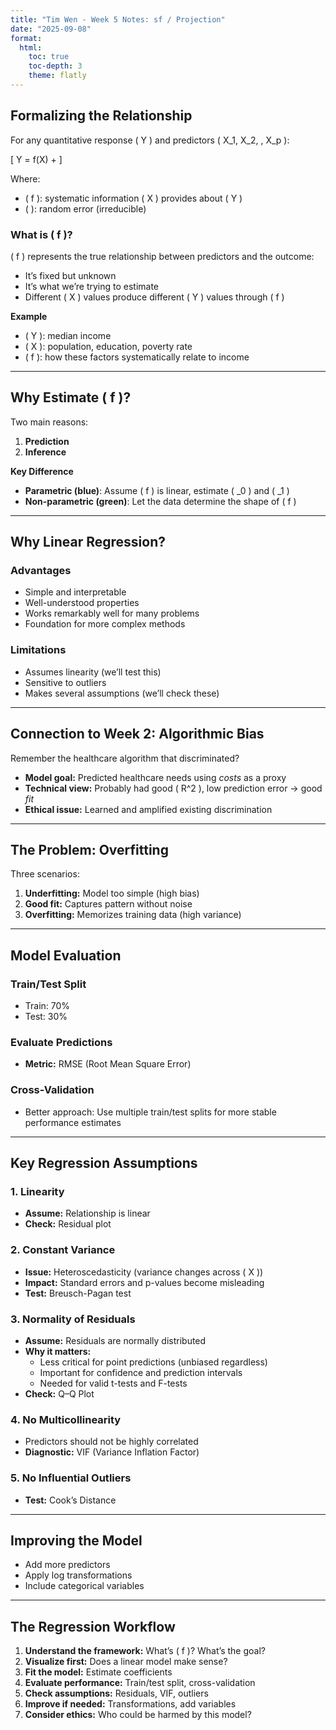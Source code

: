 ```yaml
---
title: "Tim Wen - Week 5 Notes: sf / Projection"
date: "2025-09-08"
format:
  html:
    toc: true
    toc-depth: 3
    theme: flatly
---
```


## Formalizing the Relationship

For any quantitative response \( Y \) and predictors \( X_1, X_2, \dots, X_p \):

\[
Y = f(X) + \varepsilon
\]

Where:

- \( f \): systematic information \( X \) provides about \( Y \)  
- \( \varepsilon \): random error (irreducible)

### What is \( f \)?

\( f \) represents the true relationship between predictors and the outcome:

- It’s fixed but unknown  
- It’s what we’re trying to estimate  
- Different \( X \) values produce different \( Y \) values through \( f \)

**Example**

- \( Y \): median income  
- \( X \): population, education, poverty rate  
- \( f \): how these factors systematically relate to income  

---

## Why Estimate \( f \)?

Two main reasons:

1. **Prediction**  
2. **Inference**

**Key Difference**

- **Parametric (blue)**: Assume \( f \) is linear, estimate \( \beta_0 \) and \( \beta_1 \)  
- **Non-parametric (green)**: Let the data determine the shape of \( f \)

---

## Why Linear Regression?

### Advantages
- Simple and interpretable  
- Well-understood properties  
- Works remarkably well for many problems  
- Foundation for more complex methods  

### Limitations
- Assumes linearity (we’ll test this)  
- Sensitive to outliers  
- Makes several assumptions (we’ll check these)  

---

## Connection to Week 2: Algorithmic Bias

Remember the healthcare algorithm that discriminated?

- **Model goal:** Predicted healthcare needs using *costs* as a proxy  
- **Technical view:** Probably had good \( R^2 \), low prediction error → good *fit*  
- **Ethical issue:** Learned and amplified existing discrimination  

---

## The Problem: Overfitting

Three scenarios:

1. **Underfitting:** Model too simple (high bias)  
2. **Good fit:** Captures pattern without noise  
3. **Overfitting:** Memorizes training data (high variance)

---

## Model Evaluation

### Train/Test Split
- Train: 70%  
- Test: 30%

### Evaluate Predictions
- **Metric:** RMSE (Root Mean Square Error)

### Cross-Validation
- Better approach: Use multiple train/test splits for more stable performance estimates

---

## Key Regression Assumptions

### 1. Linearity
- **Assume:** Relationship is linear  
- **Check:** Residual plot

### 2. Constant Variance
- **Issue:** Heteroscedasticity (variance changes across \( X \))  
- **Impact:** Standard errors and p-values become misleading  
- **Test:** Breusch-Pagan test  

### 3. Normality of Residuals
- **Assume:** Residuals are normally distributed  
- **Why it matters:**  
  - Less critical for point predictions (unbiased regardless)  
  - Important for confidence and prediction intervals  
  - Needed for valid t-tests and F-tests  
- **Check:** Q–Q Plot  

### 4. No Multicollinearity
- Predictors should not be highly correlated  
- **Diagnostic:** VIF (Variance Inflation Factor)

### 5. No Influential Outliers
- **Test:** Cook’s Distance  

---

## Improving the Model

- Add more predictors  
- Apply log transformations  
- Include categorical variables  

---

## The Regression Workflow

1. **Understand the framework:** What’s \( f \)? What’s the goal?  
2. **Visualize first:** Does a linear model make sense?  
3. **Fit the model:** Estimate coefficients  
4. **Evaluate performance:** Train/test split, cross-validation  
5. **Check assumptions:** Residuals, VIF, outliers  
6. **Improve if needed:** Transformations, add variables  
7. **Consider ethics:** Who could be harmed by this model?  
